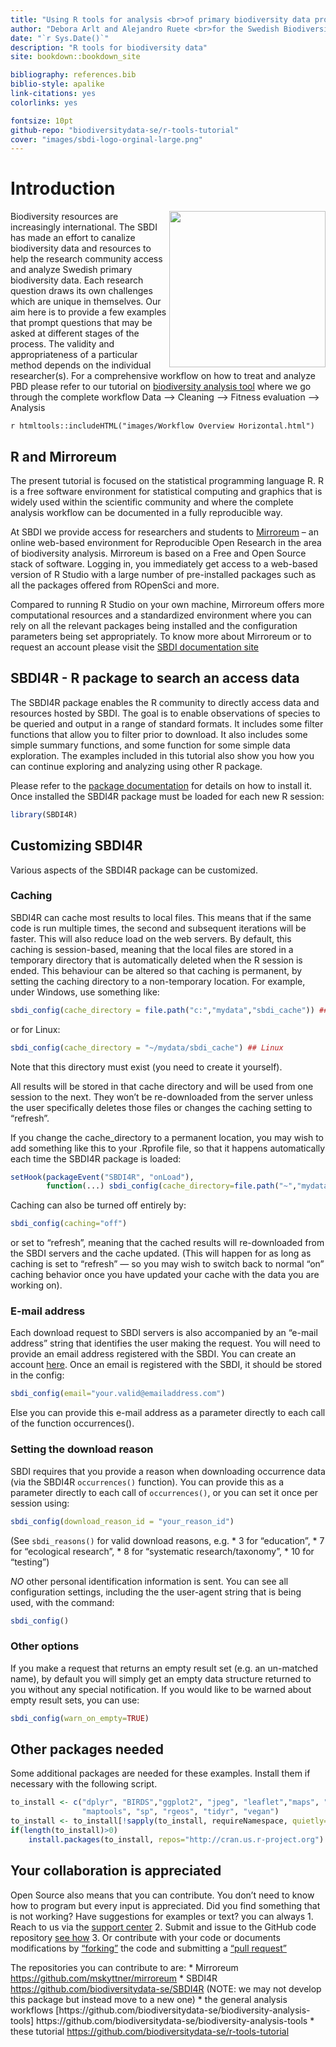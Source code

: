 ```yaml
---
title: "Using R tools for analysis <br>of primary biodiversity data provided by SBDI"
author: "Debora Arlt and Alejandro Ruete <br>for the Swedish Biodiversity Data Infrastructure" 
date: "`r Sys.Date()`"
description: "R tools for biodiversity data" 
site: bookdown::bookdown_site

bibliography: references.bib
biblio-style: apalike
link-citations: yes
colorlinks: yes

fontsize: 10pt
github-repo: "biodiversitydata-se/r-tools-tutorial"
cover: "images/sbdi-logo-orginal-large.png"
---
```


# Introduction {.unnumbered}
<img src="sbdi-logo-orginal-large.png" class="cover" width="250" style="float: right;"/> Biodiversity resources are increasingly international. The SBDI has made an effort to canalize biodiversity data and resources to help the research community access and analyze Swedish primary biodiversity data. Each research question draws its own challenges which are unique in themselves. Our aim here is to provide a few examples that prompt questions that may be asked at different stages of the process. The validity and appropriateness of a particular method depends on the individual researcher(s). For a comprehensive workflow on how to treat and analyze PBD please refer to our tutorial on [biodiversity analysis tool](https://github.com/biodiversitydata-se/biodiversity-analysis-tools) where we go through the complete workflow Data --> Cleaning --> Fitness evaluation --> Analysis 

`r htmltools::includeHTML("images/Workflow Overview Horizontal.html")`


## R and Mirroreum{.unnumbered}
The present tutorial is focused on the statistical programming language R. 
R is a free software environment for statistical computing and graphics that is 
widely used within the scientific community and where the complete analysis 
workflow can be documented in a fully reproducible way. 

At SBDI we provide access for researchers and students to [Mirroreum](https://mirroreum.biodiversitydata.se/) 
– an online web-based environment for Reproducible Open Research in the area of 
biodiversity analysis. Mirroreum is based on a Free and Open Source stack of software. 
Logging in, you immediately get access to a web-based version of R Studio with a
large number of pre-installed packages such as all the packages offered from ROpenSci and more.

Compared to running R Studio on your own machine, Mirroreum offers more 
computational resources and a standardized environment where you can rely on all 
the relevant packages being installed and the configuration parameters being set 
appropriately. 
To know more about Mirroreum or to request an account please visit the [SBDI documentation site](https://docs.biodiversitydata.se/analyse-data/mirroreum/)


## SBDI4R - R package to search an access data{.unnumbered}
The SBDI4R package enables the R community to directly access data and resources
hosted by SBDI. The goal is to enable observations of species to be
queried and output in a range of standard formats. It includes some filter functions 
that allow you to filter prior to download. It also includes some simple summary 
functions, and some function for some simple data exploration. The examples 
included in this tutorial also show you how you can continue exploring and analyzing
using other R package.

Please refer to the [package documentation](https://biodiversitydata-se.github.io/SBDI4R)
for details on how to install it. Once installed the SBDI4R package must be loaded
for each new R session:

```r
library(SBDI4R)
```
## Customizing SBDI4R{.unnumbered}

Various aspects of the SBDI4R package can be customized. 

### Caching{.unnumbered}

SBDI4R can cache most results to local files. This means that if the
same code is run multiple times, the second and subsequent iterations
will be faster. This will also reduce load on the web servers. By
default, this caching is session-based, meaning that the local files are
stored in a temporary directory that is automatically deleted when the R
session is ended. This behaviour can be altered so that caching is
permanent, by setting the caching directory to a non-temporary location.
For example, under Windows, use something like:

```r
sbdi_config(cache_directory = file.path("c:","mydata","sbdi_cache")) ## Windows
```

or for Linux:

```r
sbdi_config(cache_directory = "~/mydata/sbdi_cache") ## Linux
```

Note that this directory must exist (you need to create it yourself).

All results will be stored in that cache directory and will be used from
one session to the next. They won't be re-downloaded from the server
unless the user specifically deletes those files or changes the caching
setting to "refresh".

If you change the cache_directory to a permanent location, you may wish
to add something like this to your .Rprofile file, so that it happens
automatically each time the SBDI4R package is loaded:

```r
setHook(packageEvent("SBDI4R", "onLoad"), 
        function(...) sbdi_config(cache_directory=file.path("~","mydata","sbdi_cache")))
```

Caching can also be turned off entirely by:

```r
sbdi_config(caching="off")
```

or set to "refresh", meaning that the cached results will re-downloaded
from the SBDI servers and the cache updated. (This will happen for as
long as caching is set to "refresh" — so you may wish to switch back to
normal "on" caching behavior once you have updated your cache with the
data you are working on).

### E-mail address{.unnumbered}

Each download request to SBDI servers is also accompanied by an "e-mail address"
string that identifies the user making the request. You will need to provide an 
email address registered with the SBDI. You can create an account 
[here](https://auth.biodiversitydata.se/cas/login). Once an email is registered 
with the SBDI, it should be stored in the config:

```r
sbdi_config(email="your.valid@emailaddress.com")
```

Else you can provide this e-mail address as a parameter directly to
each call of the function occurrences().


### Setting the download reason{.unnumbered}

SBDI requires that you provide a reason when downloading occurrence data
(via the SBDI4R `occurrences()` function). You can provide this as a
parameter directly to each call of `occurrences()`, or you can set it
once per session using:

```r
sbdi_config(download_reason_id = "your_reason_id")
```
(See `sbdi_reasons()` for valid download reasons, e.g.
  * 3 for "education",
  * 7 for "ecological research", 
  * 8 for "systematic research/taxonomy", 
  * 10 for "testing")

*NO* other personal identification information is sent. You can see all
configuration settings, including the the user-agent string that is
being used, with the command:

```r
sbdi_config()
```

### Other options{.unnumbered}

If you make a request that returns an empty result set (e.g. an
un-matched name), by default you will simply get an empty data structure
returned to you without any special notification. If you would like to
be warned about empty result sets, you can use:

```r
sbdi_config(warn_on_empty=TRUE)
```


## Other packages needed {.unnumbered}

Some additional packages are needed for these examples. Install them if necessary 
with the following script.

```r
to_install <- c("dplyr", "BIRDS","ggplot2", "jpeg", "leaflet","maps", "mapdata",
                "maptools", "sp", "rgeos", "tidyr", "vegan")
to_install <- to_install[!sapply(to_install, requireNamespace, quietly=TRUE)]
if(length(to_install)>0)
    install.packages(to_install, repos="http://cran.us.r-project.org")
```

## Your collaboration is appreciated {.unnumbered}
Open Source also means that you can contribute. You don't need to know how to program
but every input is appreciated. Did you find something that is not working? 
Have suggestions for examples or text? you can always 
1.  Reach to us via the [support center](https://docs.biodiversitydata.se/support/)
2.  Submit and issue to the GitHub code repository [see how](https://docs.github.com/en/github/managing-your-work-on-github/managing-your-work-with-issues-and-pull-requests/creating-an-issue) 
3.  Or contribute with your code or documents modifications by ["forking"](https://docs.github.com/en/github/getting-started-with-github/quickstart/fork-a-repo)
the code and submitting a ["pull request"](https://docs.github.com/en/github/collaborating-with-issues-and-pull-requests/proposing-changes-to-your-work-with-pull-requests/creating-a-pull-request-from-a-fork)

The repositories you can contribute to are:
*   Mirroreum [https://github.com/mskyttner/mirroreum](https://github.com/mskyttner/mirroreum)
*   SBDI4R [https://github.com/biodiversitydata-se/SBDI4R](https://github.com/biodiversitydata-se/SBDI4R) (NOTE: we may not develop this package but instead move to a new one)
*   the general analysis workflows [https://github.com/biodiversitydata-se/biodiversity-analysis-tools] https://github.com/biodiversitydata-se/biodiversity-analysis-tools
*   these tutorial [https://github.com/biodiversitydata-se/r-tools-tutorial](https://github.com/biodiversitydata-se/r-tools-tutorial)